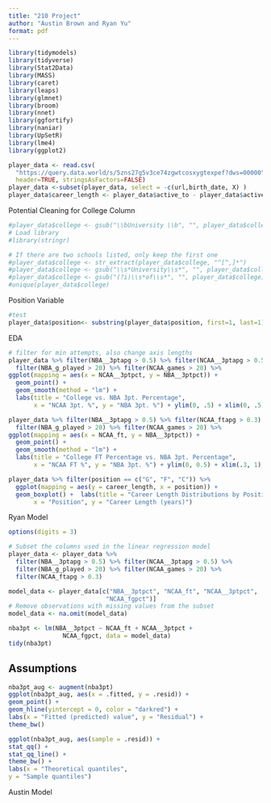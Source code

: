 ```yaml
---
title: "210 Project"
author: "Austin Brown and Ryan Yu"
format: pdf
---
```

```r
library(tidymodels)
library(tidyverse)
library(Stat2Data)
library(MASS)
library(caret)
library(leaps)
library(glmnet)
library(broom)
library(nnet)
library(ggfortify)
library(naniar)
library(UpSetR)
library(lme4)
library(ggplot2)
```

```r
player_data <- read.csv(
  "https://query.data.world/s/5zns27g5v3ce74zgwtcosxygtexpef?dws=00000", 
  header=TRUE, stringsAsFactors=FALSE)
player_data <-subset(player_data, select = -c(url,birth_date, X) )
player_data$career_length <- player_data$active_to - player_data$active_from
```


Potential Cleaning for College Column
```r
#player_data$college <- gsub("\\bUniversity \\b", "", player_data$college)
# Load library
#library(stringr)

# If there are two schools listed, only keep the first one
#player_data$college <- str_extract(player_data$college, "^[^,]*")
#player_data$college <- gsub("\\s*University\\s*", "", player_data$college)
#player_data$college <- gsub("(?i)\\s*of\\s*", "", player_data$college)
#unique(player_data$college)
```

Position Variable
```r
#test
player_data$position<- substring(player_data$position, first=1, last=1)

```

EDA
```r
# filter for min attempts, also change axis lengths
player_data %>% filter(NBA__3ptapg > 0.5) %>% filter(NCAA__3ptapg > 0.5) %>%
  filter(NBA_g_played > 20) %>% filter(NCAA_games > 20) %>%
ggplot(mapping = aes(x = NCAA__3ptpct, y = NBA__3ptpct)) +
  geom_point() +
  geom_smooth(method = "lm") + 
  labs(title = "College vs. NBA 3pt. Percentage", 
       x = "NCAA 3pt. %", y = "NBA 3pt. %") + ylim(0, .5) + xlim(0, .5)
```
```r
player_data %>% filter(NBA__3ptapg > 0.5) %>% filter(NCAA_ftapg > 0.3) %>%
  filter(NBA_g_played > 20) %>% filter(NCAA_games > 20) %>%
ggplot(mapping = aes(x = NCAA_ft, y = NBA__3ptpct)) +
  geom_point() +
  geom_smooth(method = "lm") + 
  labs(title = "College FT Percentage vs. NBA 3pt. Percentage", 
       x = "NCAA FT %", y = "NBA 3pt. %") + ylim(0, 0.5) + xlim(.3, 1)
```
```r
player_data %>% filter(position == c("G", "F", "C")) %>% 
  ggplot(mapping = aes(y = career_length, x = position)) +
  geom_boxplot() +  labs(title = "Career Length Distributions by Position", 
       x = "Position", y = "Career Length (years)")
```


Ryan Model
```r
options(digits = 3)

# Subset the columns used in the linear regression model
player_data <- player_data %>%
  filter(NBA__3ptapg > 0.5) %>% filter(NCAA__3ptapg > 0.5) %>%
  filter(NBA_g_played > 20) %>% filter(NCAA_games > 20) %>% 
  filter(NCAA_ftapg > 0.3) 

model_data <- player_data[c("NBA__3ptpct", "NCAA_ft", "NCAA__3ptpct", 
                           "NCAA_fgpct")] 
# Remove observations with missing values from the subset
model_data <- na.omit(model_data)

nba3pt <- lm(NBA__3ptpct ~ NCAA_ft + NCAA__3ptpct + 
               NCAA_fgpct, data = model_data)
tidy(nba3pt)
```

## Assumptions
```r
nba3pt_aug <- augment(nba3pt)
ggplot(nba3pt_aug, aes(x = .fitted, y = .resid)) +
geom_point() +
geom_hline(yintercept = 0, color = "darkred") +
labs(x = "Fitted (predicted) value", y = "Residual") +
theme_bw()
```
```r
ggplot(nba3pt_aug, aes(sample = .resid)) +
stat_qq() +
stat_qq_line() +
theme_bw() +
labs(x = "Theoretical quantiles",
y = "Sample quantiles")
```



Austin Model
```r
```
